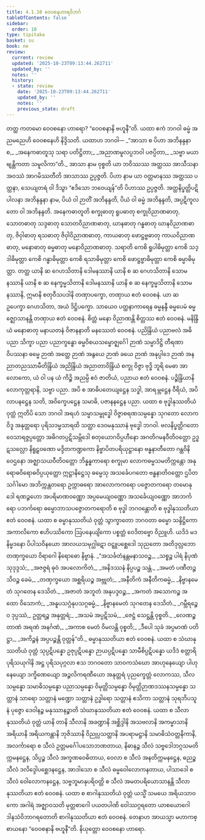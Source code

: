```yaml
---
title: 4.1.10 ဝေဝစနဟာရဝိဘင်္ဂ
tableOfContents: false
sidebar:
  order: 10
type: tipitaka
basket: su
book: ne
review:
  current: review
  updated: '2025-10-23T09:13:44.262711'
  updated_by: ''
  notes: ''
  history:
  - state: review
    date: '2025-10-23T09:13:44.262711'
    updated_by: ''
    notes: ''
    previous_state: draft
---
```



<ReviewStatus review={frontmatter.review} showDetails={true} />

<HypothesisAnnotation frontmatter={frontmatter} />

<DynamicBreadcrumb />

<Division number="37" book="ne" e="ch" v="27" p="45">

<Paragraph number="279" book="ne">
တတ္ထ ကတမော ဝေဝစနော ဟာရော? “ဝေဝစနာနိ ဗဟူနီ”တိ. ယထာ ဧကံ ဘဂဝါ ဓမ္မံ အညမညေဟိ ဝေဝစနေဟိ နိဒ္ဒိသတိ. ယထာဟ ဘဂဝါ—
</Paragraph>

<Paragraph number="280" type="verses" book="ne">
_“အာသာ စ ပိဟာ အဘိနန္ဒနာ စ,_  
_အနေကဓာတူသု သရာ ပတိဋ္ဌိတာ;_  
_အညာဏမူလပ္ပဘဝါ ပဇပ္ပိတာ,_  
_သဗ္ဗာ မယာ ဗျန္တိကတာ သမူလိကာ”တိ._  

</Paragraph>

<Paragraph number="281" book="ne">
<Emphasis>အာသာ</Emphasis> နာမ ဝုစ္စတိ ယာ ဘဝိဿဿ အတ္ထဿ အာသီသနာ အဝဿံ အာဂမိဿတီတိ အာသာဿ ဥပ္ပဇ္ဇတိ. ပိဟာ နာမ ယာ ဝတ္တမာနဿ အတ္ထဿ ပတ္ထနာ, သေယျတရံ ဝါ ဒိသွာ “ဧဒိသော ဘဝေယျန်”တိ ပိဟာဿ ဥပ္ပဇ္ဇတိ. အတ္ထနိပ္ဖတ္တိပဋိပါလနာ အဘိနန္ဒနာ နာမ, ပိယံ ဝါ ဉာတိံ အဘိနန္ဒတိ, ပိယံ ဝါ ဓမ္မံ အဘိနန္ဒတိ, အပ္ပဋိကူလတော ဝါ အဘိနန္ဒတိ.
</Paragraph>

<Paragraph number="282" book="ne">
<Emphasis>အနေကဓာတူ</Emphasis>တိ စက္ခုဓာတု ရူပဓာတု စက္ခုဝိညာဏဓာတု, သောတဓာတု သဒ္ဒဓာတု သောတဝိညာဏဓာတု, ဃာနဓာတု ဂန္ဓဓာတု ဃာနဝိညာဏဓာတု, ဇိဝှါဓာတု ရသဓာတု ဇိဝှါဝိညာဏဓာတု, ကာယဓာတု ဖောဋ္ဌဗ္ဗဓာတု ကာယဝိညာဏဓာတု, မနောဓာတု ဓမ္မဓာတု မနောဝိညာဏဓာတု.
</Paragraph>

<Paragraph number="283" book="ne">
<Emphasis>သရာ</Emphasis>တိ ကေစိ ရူပါဓိမုတ္တာ ကေစိ သဒ္ဒါဓိမုတ္တာ ကေစိ ဂန္ဓာဓိမုတ္တာ ကေစိ ရသာဓိမုတ္တာ ကေစိ ဖောဋ္ဌဗ္ဗာဓိမုတ္တာ ကေစိ ဓမ္မာဓိမုတ္တာ. တတ္ထ ယာနိ ဆ ဂေဟသိတာနိ ဒေါမနဿာနိ ယာနိ စ ဆ ဂေဟသိတာနိ သောမနဿာနိ ယာနိ စ ဆ နေက္ခမ္မသိတာနိ ဒေါမနဿာနိ ယာနိ စ ဆ နေက္ခမ္မသိတာနိ သောမနဿာနိ, ဣမာနိ စတုဝီသပဒါနိ တဏှာပက္ခော, တဏှာယ ဧတံ ဝေဝစနံ. ယာ ဆ ဥပေက္ခာ ဂေဟသိတာ, အယံ ဒိဋ္ဌိပက္ခော.
</Paragraph>

</Division>
<Division number="38" book="ne" e="ch" v="27" p="46">

<Paragraph number="284" book="ne">
သာယေဝ ပတ္ထနာကာရေန ဓမ္မနန္ဒီ ဓမ္မပေမံ ဓမ္မဇ္ဈောသာနန္တိ တဏှာယ ဧတံ ဝေဝစနံ. စိတ္တံ မနော ဝိညာဏန္တိ စိတ္တဿ ဧတံ ဝေဝစနံ. မနိန္ဒြိယံ မနောဓာတု မနာယတနံ ဝိဇာနနာတိ မနဿေတံ ဝေဝစနံ. ပညိန္ဒြိယံ ပညာဗလံ အဓိပညာ သိက္ခာ ပညာ ပညာက္ခန္ဓော ဓမ္မဝိစယသမ္ဗောဇ္ဈင်္ဂေါ ဉာဏံ သမ္မာဒိဋ္ဌိ တီရဏာ ဝိပဿနာ ဓမ္မေ ဉာဏံ အတ္ထေ ဉာဏံ အနွယေ ဉာဏံ ခယေ ဉာဏံ အနုပ္ပါဒေ ဉာဏံ အနညာတညဿာမီတိန္ဒြိယံ အညိန္ဒြိယံ အညာတာဝိန္ဒြိယံ စက္ခု ဝိဇ္ဇာ ဗုဒ္ဓိ ဘူရိ မေဓာ အာလောကော, ယံ ဝါ ပန ယံ ကိဉ္စိ အညမ္ပိ ဧဝံ ဇာတိယံ, ပညာယ ဧတံ ဝေဝစနံ. ပဉ္စိန္ဒြိယာနိ လောကုတ္တရာနိ, သဗ္ဗာ ပညာ. အပိ စ အာဓိပတေယျဋ္ဌေန သဒ္ဓါ, အာရမ္ဘဋ္ဌေန ဝီရိယံ, အပိလာပနဋ္ဌေန သတိ, အဝိက္ခေပဋ္ဌေန သမာဓိ, ပဇာနနဋ္ဌေန ပညာ.
</Paragraph>

<Paragraph number="285" book="ne">
ယထာ စ ဗုဒ္ဓါနုဿတိယံ ဝုတ္တံ ဣတိပိ သော ဘဂဝါ အရဟံ သမ္မာသမ္ဗုဒ္ဓေါ ဝိဇ္ဇာစရဏသမ္ပန္နော သုဂတော လောကဝိဒူ အနုတ္တရော ပုရိသဒမ္မသာရထိ သတ္ထာ ဒေဝမနုဿာနံ ဗုဒ္ဓေါ ဘဂဝါ. ဗလနိပ္ဖတ္တိဂတော ဝေသာရဇ္ဇပ္ပတ္တော အဓိဂတပ္ပဋိသမ္ဘိဒေါ စတုယောဂဝိပ္ပဟီနော အဂတိဂမနဝီတိဝတ္တော ဥဒ္ဓဋသလ္လော နိရူဠှဝဏော မဒ္ဒိတကဏ္ဍကော နိဗ္ဗာပိတပရိယုဋ္ဌာနော ဗန္ဓနာတီတော ဂန္ထဝိနိဝေဌနော အဇ္ဈာသယဝီတိဝတ္တော ဘိန္နန္ဓကာရော စက္ခုမာ လောကဓမ္မသမတိက္ကန္တော အနုရောဓဝိရောဓဝိပ္ပယုတ္တော ဣဋ္ဌာနိဋ္ဌေသု ဓမ္မေသု အသင်္ခေပဂတော ဗန္ဓနာတိဝတ္တော ဌပိတသင်္ဂါမော အဘိက္ကန္တတရော ဥက္ကာဓရော အာလောကကရော ပဇ္ဇောတကရော တမောနုဒေါ ရဏဉ္ဇဟော အပရိမာဏဝဏ္ဏော အပ္ပမေယျဝဏ္ဏော အသင်္ခေယျဝဏ္ဏော အာဘင်္ကရော ပဘင်္ကရော ဓမ္မောဘာသပဇ္ဇောတကရောတိ စ ဗုဒ္ဓါ ဘဂဝန္တောတိ စ ဗုဒ္ဓါနုဿတိယာ ဧတံ ဝေဝစနံ.
</Paragraph>

<Paragraph number="286" book="ne">
ယထာ စ ဓမ္မာနုဿတိယံ ဝုတ္တံ သွာက္ခာတော ဘဂဝတာ ဓမ္မော သန္ဒိဋ္ဌိကော အကာလိကော ဧဟိပဿိကော ဩပနေယျိကော ပစ္စတ္တံ ဝေဒိတဗ္ဗော ဝိညူဟိ. ယဒိဒံ မဒနိမ္မဒနော ပိပါသဝိနယော အာလယသမုဂ္ဃါဋော ဝဋ္ဋူပစ္ဆေဒေါ သုညတော အတိဒုလ္လဘော တဏှက္ခယော ဝိရာဂေါ နိရောဓော နိဗ္ဗာနံ.
</Paragraph>

<Paragraph number="287" type="verses" book="ne">
_“အသင်္ခတံနန္တမနာသဝဉ္စ,_  
_သစ္စဉ္စ ပါရံ နိပုဏံ သုဒုဒ္ဒသံ;_  
_အဇဇ္ဇရံ ဓုဝံ အပလောကိတံ,_  
_အနိဒဿနံ နိပ္ပပဉ္စ သန္တံ._  

</Paragraph>

<Paragraph number="288" type="verses" book="ne">
_အမတံ ပဏီတဉ္စ သိဝဉ္စ ခေမံ,_  
_တဏှက္ခယော အစ္ဆရိယဉ္စ အဗ္ဘုတံ;_  
_အနီတိကံ အနီတိကဓမ္မံ,_  
_နိဗ္ဗာနမေတံ သုဂတေန ဒေသိတံ._  

</Paragraph>

<Paragraph number="289" type="verses" book="ne">
_အဇာတံ အဘူတံ အနုပဒ္ဒဝဉ္စ,_  
_အကတံ အသောကဉ္စ အထော ဝိသောကံ;_  
_အနူပသဂ္ဂံနုပသဂ္ဂဓမ္မံ,_  
_နိဗ္ဗာနမေတံ သုဂတေန ဒေသိတံ._  

</Paragraph>

<Paragraph number="290" type="verses" book="ne">
_ဂမ္ဘီရဉ္စေဝ ဒုပ္ပဿံ,_  
ဥတ္တရဉ္စ အနုတ္တရံ;_  
_အသမံ အပ္ပဋိသမံ,_  
_ဇေဋ္ဌံ သေဋ္ဌန္တိ ဝုစ္စတိ._  

</Paragraph>

<Paragraph number="291" type="verses" book="ne">
_လေဏဉ္စ တာဏံ အရဏံ အနင်္ဂဏံ,_  
_အကာစ မေတံ ဝိမလန္တိ ဝုစ္စတိ;_  
_ဒီပေါ သုခံ အပ္ပမာဏံ ပတိဋ္ဌာ,_  
_အကိဉ္စနံ အပ္ပပဉ္စန္တိ ဝုတ္တန်”တိ._  

</Paragraph>

<Paragraph number="292" book="ne">
ဓမ္မာနုဿတိယာ ဧတံ ဝေဝစနံ.
</Paragraph>

<Paragraph number="293" book="ne">
ယထာ စ သံဃာနုဿတိယံ ဝုတ္တံ သုပ္ပဋိပန္နော ဥဇုပ္ပဋိပန္နော ဉာယပ္ပဋိပန္နော သာမီစိပ္ပဋိပန္နော ယဒိဒံ စတ္တာရိ ပုရိသယုဂါနိ အဋ္ဌ ပုရိသပုဂ္ဂလာ ဧသ ဘဂဝတော သာဝကသံဃော အာဟုနေယျော ပါဟုနေယျော ဒက္ခိဏေယျော အဉ္ဇလိကရဏီယော အနုတ္တရံ ပုညက္ခေတ္တံ လောကဿ, သီလသမ္ပန္နော သမာဓိသမ္ပန္နော ပညာသမ္ပန္နော ဝိမုတ္တိသမ္ပန္နော ဝိမုတ္တိဉာဏဒဿနသမ္ပန္နော သတ္တာနံ သာရော သတ္တာနံ မဏ္ဍော သတ္တာနံ ဥဒ္ဓါရော သတ္တာနံ ဧသိကာ သတ္တာနံ သုရဘိပသူနံ ပုဇ္ဇော ဒေဝါနဉ္စ မနုဿာနဉ္စာတိ သံဃာနုဿတိယာ ဧတံ ဝေဝစနံ.
</Paragraph>

<Paragraph number="294" book="ne">
ယထာ စ သီလာနုဿတိယံ ဝုတ္တံ ယာနိ တာနိ သီလာနိ အခဏ္ဍာနိ အစ္ဆိဒ္ဒါနိ အသဗလာနိ အကမ္မာသာနိ အရိယာနိ အရိယကန္တာနိ ဘုဇိဿာနိ ဝိညုပ္ပသတ္ထာနိ အပရာမဋ္ဌာနိ သမာဓိသံဝတ္တနိကာနိ, အလင်္ကာရော စ သီလံ ဥတ္တမင်္ဂေါပသောဘဏတာယ, နိဓာနဉ္စ သီလံ သဗ္ဗဒေါဘဂ္ဂသမတိက္ကမနဋ္ဌေန, သိပ္ပဉ္စ သီလံ အက္ခဏဝေဓိတာယ, ဝေလာ စ သီလံ အနတိက္ကမနဋ္ဌေန, ဓညဉ္စ သီလံ ဒလိဒ္ဒေါပစ္ဆေဒနဋ္ဌေန, အာဒါသော စ သီလံ ဓမ္မဝေါလောကနတာယ, ပါသာဒေါ စ သီလံ ဝေါလောကနဋ္ဌေန, သဗ္ဗဘူမာနုပရိဝတ္တိ စ သီလံ အမတပရိယောသာနန္တိ သီလာနုဿတိယာ ဧတံ ဝေဝစနံ.
</Paragraph>

<Paragraph number="295" book="ne">
ယထာ စ စာဂါနုဿတိယံ ဝုတ္တံ ယသ္မိံ သမယေ အရိယသာဝကော အဂါရံ အဇ္ဈာဝသတိ မုတ္တစာဂေါ ပယတပါဏိ ဝေါဿဂ္ဂရတော ယာစယောဂေါ ဒါနသံဝိဘာဂရတောတိ စာဂါနုဿတိယာ ဧတံ ဝေဝစနံ. တေနာဟ အာယသ္မာ မဟာကစ္စာယနော “ဝေဝစနာနိ ဗဟူနီ”တိ.

</Paragraph>
</Division>

<Paragraph number="296" type="center" book="ne">
နိယုတ္တော ဝေဝစနော ဟာရော.
</Paragraph>